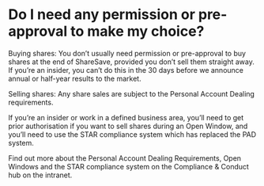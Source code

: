 # Do I need any permission or pre-approval to make my choice?

Buying shares: You don’t usually need permission or pre-approval to buy shares at the end of ShareSave, provided you don’t sell them straight away. If you’re an insider, you can’t do this in the 30 days before we announce annual or half-year results to the market.

Selling shares: Any share sales are subject to the Personal Account Dealing requirements.

If you’re an insider or work in a defined business area, you’ll need to get prior authorisation if you want to sell shares during an Open Window, and you’ll need to use the STAR compliance system which has replaced the PAD system.

Find out more about the Personal Account Dealing Requirements, Open Windows and the STAR compliance system on the Compliance & Conduct hub on the intranet.
